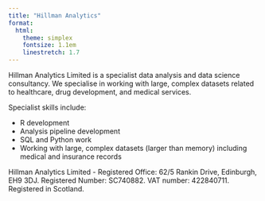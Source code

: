 ```yaml
---
title: "Hillman Analytics"
format:
  html: 
    theme: simplex
    fontsize: 1.1em
    linestretch: 1.7
---
```


Hillman Analytics Limited is a specialist data analysis and data science consultancy. We specialise in working with large, complex datasets related to healthcare, drug development, and medical services.

Specialist skills include:

-   R development
-   Analysis pipeline development
-   SQL and Python work
-   Working with large, complex datasets (larger than memory) including medical and insurance records

Hillman Analytics Limited - Registered Office: 62/5 Rankin Drive, Edinburgh, EH9 3DJ.
Registered Number: SC740882. VAT number: 422840711. Registered in Scotland.